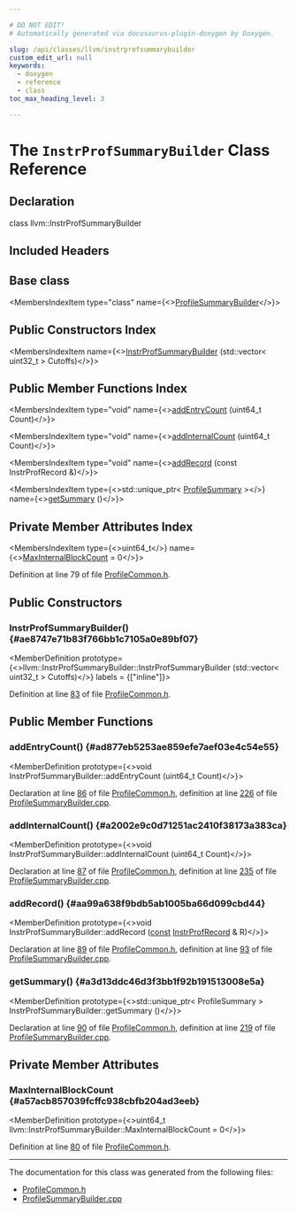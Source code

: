 ```yaml
---

# DO NOT EDIT!
# Automatically generated via docusaurus-plugin-doxygen by Doxygen.

slug: /api/classes/llvm/instrprofsummarybuilder
custom_edit_url: null
keywords:
  - doxygen
  - reference
  - class
toc_max_heading_level: 3

---
```





# The `InstrProfSummaryBuilder` Class Reference

<DoxygenPage pluginConfig={pluginConfig}>



## Declaration

<CodeBlock>class llvm::InstrProfSummaryBuilder</CodeBlock>

## Included Headers

<IncludesList>
<IncludesListItem
  filePath="llvm/ProfileData/ProfileCommon.h"
  permalink="/docs/api/files/include/include/llvm/include/llvm/profiledata/profilecommon-h"
  isLocal="true" />
</IncludesList>

## Base class

<MembersIndex>

<MembersIndexItem
  type="class"
  name={<><a href="/docs/api/classes/llvm/profilesummarybuilder">ProfileSummaryBuilder</a></>}>
</MembersIndexItem>

</MembersIndex>

## Public Constructors Index

<MembersIndex>

<MembersIndexItem
  name={<><a href="#ae8747e71b83f766bb1c7105a0e89bf07">InstrProfSummaryBuilder</a> (std::vector&lt; uint32&#95;t &gt; Cutoffs)</>}>
</MembersIndexItem>

</MembersIndex>

## Public Member Functions Index

<MembersIndex>

<MembersIndexItem
  type="void"
  name={<><a href="#ad877eb5253ae859efe7aef03e4c54e55">addEntryCount</a> (uint64&#95;t Count)</>}>
</MembersIndexItem>

<MembersIndexItem
  type="void"
  name={<><a href="#a2002e9c0d71251ac2410f38173a383ca">addInternalCount</a> (uint64&#95;t Count)</>}>
</MembersIndexItem>

<MembersIndexItem
  type="void"
  name={<><a href="#aa99a638f9bdb5ab1005ba66d099cbd44">addRecord</a> (const InstrProfRecord &amp;)</>}>
</MembersIndexItem>

<MembersIndexItem
  type={<>std::unique&#95;ptr&lt; <a href="/docs/api/classes/llvm/profilesummary">ProfileSummary</a> &gt;</>}
  name={<><a href="#a3d13ddc46d3f3bb1f92b191513008e5a">getSummary</a> ()</>}>
</MembersIndexItem>

</MembersIndex>

## Private Member Attributes Index

<MembersIndex>

<MembersIndexItem
  type={<>uint64&#95;t</>}
  name={<><a href="#a57acb857039fcffc938cbfb204ad3eeb">MaxInternalBlockCount</a> = 0</>}>
</MembersIndexItem>

</MembersIndex>


Definition at line 79 of file <a href="/docs/api/files/include/include/llvm/include/llvm/profiledata/profilecommon-h">ProfileCommon.h</a>.

<SectionDefinition>

## Public Constructors

### InstrProfSummaryBuilder() {#ae8747e71b83f766bb1c7105a0e89bf07}

<MemberDefinition
  prototype={<>llvm::InstrProfSummaryBuilder::InstrProfSummaryBuilder (std::vector&lt; uint32&#95;t &gt; Cutoffs)</>}
  labels = {["inline"]}>

Definition at line <a href="/docs/api/files/include/include/llvm/include/llvm/profiledata/profilecommon-h/#l00083">83</a> of file <a href="/docs/api/files/include/include/llvm/include/llvm/profiledata/profilecommon-h">ProfileCommon.h</a>.
</MemberDefinition>

</SectionDefinition>

<SectionDefinition>

## Public Member Functions

### addEntryCount() {#ad877eb5253ae859efe7aef03e4c54e55}

<MemberDefinition
  prototype={<>void InstrProfSummaryBuilder::addEntryCount (uint64&#95;t Count)</>}>

Declaration at line <a href="/docs/api/files/include/include/llvm/include/llvm/profiledata/profilecommon-h/#l00086">86</a> of file <a href="/docs/api/files/include/include/llvm/include/llvm/profiledata/profilecommon-h">ProfileCommon.h</a>, definition at line <a href="/docs/api/files/lib/lib/profiledata/profilesummarybuilder-cpp/#l00226">226</a> of file <a href="/docs/api/files/lib/lib/profiledata/profilesummarybuilder-cpp">ProfileSummaryBuilder.cpp</a>.
</MemberDefinition>

### addInternalCount() {#a2002e9c0d71251ac2410f38173a383ca}

<MemberDefinition
  prototype={<>void InstrProfSummaryBuilder::addInternalCount (uint64&#95;t Count)</>}>

Declaration at line <a href="/docs/api/files/include/include/llvm/include/llvm/profiledata/profilecommon-h/#l00087">87</a> of file <a href="/docs/api/files/include/include/llvm/include/llvm/profiledata/profilecommon-h">ProfileCommon.h</a>, definition at line <a href="/docs/api/files/lib/lib/profiledata/profilesummarybuilder-cpp/#l00235">235</a> of file <a href="/docs/api/files/lib/lib/profiledata/profilesummarybuilder-cpp">ProfileSummaryBuilder.cpp</a>.
</MemberDefinition>

### addRecord() {#aa99a638f9bdb5ab1005ba66d099cbd44}

<MemberDefinition
  prototype={<>void InstrProfSummaryBuilder::addRecord (<a href="/docs/api/files/lib/lib/target/lib/target/aarch64/aarch64promoteconstant-cpp/#a90f8350fecae261c25be85d38b451bff">const</a> <a href="/docs/api/structs/llvm/instrprofrecord">InstrProfRecord</a> &amp; R)</>}>

Declaration at line <a href="/docs/api/files/include/include/llvm/include/llvm/profiledata/profilecommon-h/#l00089">89</a> of file <a href="/docs/api/files/include/include/llvm/include/llvm/profiledata/profilecommon-h">ProfileCommon.h</a>, definition at line <a href="/docs/api/files/lib/lib/profiledata/profilesummarybuilder-cpp/#l00093">93</a> of file <a href="/docs/api/files/lib/lib/profiledata/profilesummarybuilder-cpp">ProfileSummaryBuilder.cpp</a>.
</MemberDefinition>

### getSummary() {#a3d13ddc46d3f3bb1f92b191513008e5a}

<MemberDefinition
  prototype={<>std::unique&#95;ptr&lt; ProfileSummary &gt; InstrProfSummaryBuilder::getSummary ()</>}>

Declaration at line <a href="/docs/api/files/include/include/llvm/include/llvm/profiledata/profilecommon-h/#l00090">90</a> of file <a href="/docs/api/files/include/include/llvm/include/llvm/profiledata/profilecommon-h">ProfileCommon.h</a>, definition at line <a href="/docs/api/files/lib/lib/profiledata/profilesummarybuilder-cpp/#l00219">219</a> of file <a href="/docs/api/files/lib/lib/profiledata/profilesummarybuilder-cpp">ProfileSummaryBuilder.cpp</a>.
</MemberDefinition>

</SectionDefinition>

<SectionDefinition>

## Private Member Attributes

### MaxInternalBlockCount {#a57acb857039fcffc938cbfb204ad3eeb}

<MemberDefinition
  prototype={<>uint64&#95;t llvm::InstrProfSummaryBuilder::MaxInternalBlockCount = 0</>}>

Definition at line <a href="/docs/api/files/include/include/llvm/include/llvm/profiledata/profilecommon-h/#l00080">80</a> of file <a href="/docs/api/files/include/include/llvm/include/llvm/profiledata/profilecommon-h">ProfileCommon.h</a>.
</MemberDefinition>

</SectionDefinition>

<hr/>

The documentation for this class was generated from the following files:

<ul>
<li><a href="/docs/api/files/include/include/llvm/include/llvm/profiledata/profilecommon-h">ProfileCommon.h</a></li>
<li><a href="/docs/api/files/lib/lib/profiledata/profilesummarybuilder-cpp">ProfileSummaryBuilder.cpp</a></li>
</ul>

</DoxygenPage>
